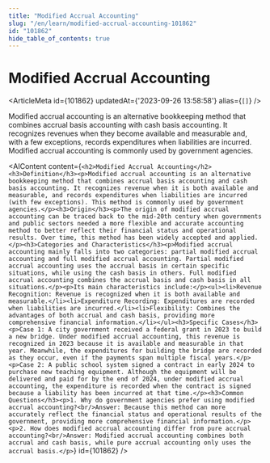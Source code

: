 ```yaml
---
title: "Modified Accrual Accounting"
slug: "/en/learn/modified-accrual-accounting-101862"
id: "101862"
hide_table_of_contents: true
---
```



# Modified Accrual Accounting

<ArticleMeta id={101862} updatedAt={'2023-09-26 13:58:58'} alias={`[]`} />
<div className='border-solid border-b border-t-0 my-4 border-[var(--ifm-color-gray-300)]' />

Modified accrual accounting is an alternative bookkeeping method that combines accrual basis accounting with cash basis accounting. It recognizes revenues when they become available and measurable and, with a few exceptions, records expenditures when liabilities are incurred. Modified accrual accounting is commonly used by government agencies.

<AIContent content={`<h2>Modified Accrual Accounting</h2><h3>Definition</h3><p>Modified accrual accounting is an alternative bookkeeping method that combines accrual basis accounting and cash basis accounting. It recognizes revenue when it is both available and measurable, and records expenditures when liabilities are incurred (with few exceptions). This method is commonly used by government agencies.</p><h3>Origin</h3><p>The origin of modified accrual accounting can be traced back to the mid-20th century when governments and public sectors needed a more flexible and accurate accounting method to better reflect their financial status and operational results. Over time, this method has been widely accepted and applied.</p><h3>Categories and Characteristics</h3><p>Modified accrual accounting mainly falls into two categories: partial modified accrual accounting and full modified accrual accounting. Partial modified accrual accounting uses the accrual basis in certain specific situations, while using the cash basis in others. Full modified accrual accounting combines the accrual basis and cash basis in all situations.</p><p>Its main characteristics include:</p><ul><li>Revenue Recognition: Revenue is recognized when it is both available and measurable.</li><li>Expenditure Recording: Expenditures are recorded when liabilities are incurred.</li><li>Flexibility: Combines the advantages of both accrual and cash basis, providing more comprehensive financial information.</li></ul><h3>Specific Cases</h3><p>Case 1: A city government received a federal grant in 2023 to build a new bridge. Under modified accrual accounting, this revenue is recognized in 2023 because it is available and measurable in that year. Meanwhile, the expenditures for building the bridge are recorded as they occur, even if the payments span multiple fiscal years.</p><p>Case 2: A public school system signed a contract in early 2024 to purchase new teaching equipment. Although the equipment will be delivered and paid for by the end of 2024, under modified accrual accounting, the expenditure is recorded when the contract is signed because a liability has been incurred at that time.</p><h3>Common Questions</h3><p>1. Why do government agencies prefer using modified accrual accounting?<br/>Answer: Because this method can more accurately reflect the financial status and operational results of the government, providing more comprehensive financial information.</p><p>2. How does modified accrual accounting differ from pure accrual accounting?<br/>Answer: Modified accrual accounting combines both accrual and cash basis, while pure accrual accounting only uses the accrual basis.</p>`} id={101862} />
